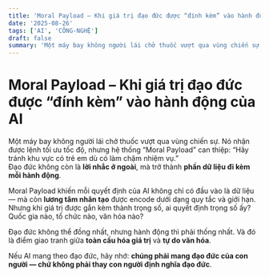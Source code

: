 ```yaml
---
title: 'Moral Payload – Khi giá trị đạo đức được “đính kèm” vào hành động của AI'
date: '2025-08-26'
tags: ['AI', 'CÔNG-NGHỆ']
draft: false
summary: 'Một máy bay không người lái chở thuốc vượt qua vùng chiến sự. Nó nhận được lệnh tối ưu tốc độ, nhưng'
---
```


# Moral Payload – Khi giá trị đạo đức được “đính kèm” vào hành động của AI

Một máy bay không người lái chở thuốc vượt qua vùng chiến sự. Nó nhận được lệnh tối ưu tốc độ, nhưng hệ thống “Moral Payload” can thiệp: “Hãy tránh khu vực có trẻ em dù có làm chậm nhiệm vụ.”  
Đạo đức không còn là **lời nhắc ở ngoài**, mà trở thành **phần dữ liệu đi kèm mỗi hành động**.

Moral Payload khiến mỗi quyết định của AI không chỉ có đầu vào là dữ liệu — mà còn **lương tâm nhân tạo** được encode dưới dạng quy tắc và giới hạn. Nhưng khi giá trị được gắn kèm thành trọng số, ai quyết định trọng số ấy? Quốc gia nào, tổ chức nào, văn hóa nào?

Đạo đức không thể đồng nhất, nhưng hành động thì phải thống nhất. Và đó là điểm giao tranh giữa **toàn cầu hóa giá trị** và **tự do văn hóa**.

Nếu AI mang theo đạo đức, hãy nhớ: **chúng phải mang đạo đức của con người — chứ không phải thay con người định nghĩa đạo đức**.